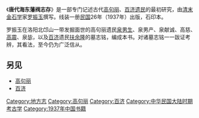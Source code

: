 《'''唐代海东藩阀志存'''》是一部专门记述古代[[高句丽|高句丽]]、[[百济|百济]][[遗民|遗民]]的最初研究，由[[清末|清末]][[金石学|金石学]]家[[罗振玉|罗振玉]]撰写。线装一册[[中華民國|民国]]26年（1937年）出版，石印本。

罗振玉在洛阳北邙山一带发掘面世的高句丽遗民[[泉男生|泉男生]]、泉男产、泉献诚、高慈、[[高震|高震]]、泉毖，以及[[百济|百济]]遗民[[扶余隆|扶余隆]]的墓志铭，编成本书。对诸墓志铭一一跋证考辨，其看法，至今仍为广泛信从。

==另见==
*[[高句丽|高句丽]]
*[[百济|百济]]
{{Historical-book-stub}}
[[Category:地方志|Category:地方志]]
[[Category:高句丽|Category:高句丽]]
[[Category:百济|Category:百济]]
[[Category:中华民国大陆时期考古学|Category:中华民国大陆时期考古学]]
[[Category:1937年中国书籍|Category:1937年中国书籍]]